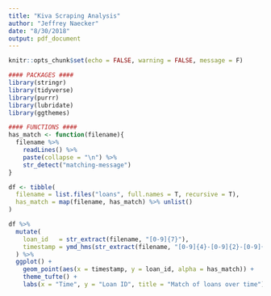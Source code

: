 ```yaml
---
title: "Kiva Scraping Analysis"
author: "Jeffrey Naecker"
date: "8/30/2018"
output: pdf_document
---
```


```r
knitr::opts_chunk$set(echo = FALSE, warning = FALSE, message = F)
```

```r
#### PACKAGES ####
library(stringr)
library(tidyverse)
library(purrr)
library(lubridate)
library(ggthemes)

#### FUNCTIONS ####
has_match <- function(filename){
  filename %>%
    readLines() %>%
    paste(collapse = "\n") %>%
    str_detect("matching-message")
}
```

```r
df <- tibble(
  filename = list.files("loans", full.names = T, recursive = T),
  has_match = map(filename, has_match) %>% unlist()
)

df %>%
  mutate(
    loan_id   = str_extract(filename, "[0-9]{7}"),
    timestamp = ymd_hms(str_extract(filename, "[0-9]{4}-[0-9]{2}-[0-9]{2}-[0-9]{2}-[0-9]{2}-[0-9]{2}"))
  ) %>%
  ggplot() +
    geom_point(aes(x = timestamp, y = loan_id, alpha = has_match)) + 
    theme_tufte() +
    labs(x = "Time", y = "Loan ID", title = "Match of loans over time")
```

